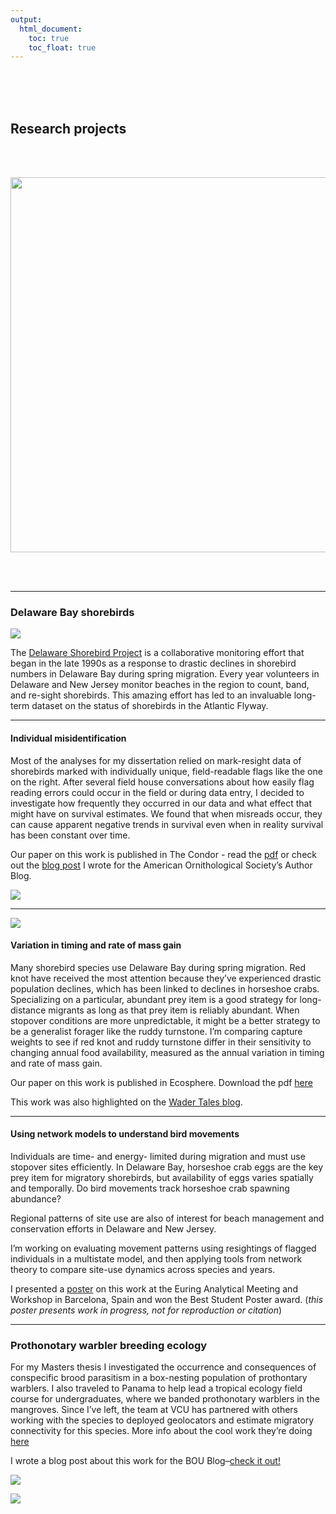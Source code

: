 ```yaml
---
output:  
  html_document:  
    toc: true  
    toc_float: true 
---
```

<br><br><br>

## Research projects  

<br><br>
  
<center>
<img src="files/marsh_bino.jpg" width="600">
</center>
<br><br>

---

### Delaware Bay shorebirds  
  
![](files/net_covering_2.jpg)
  
  
  
The [Delaware Shorebird Project](http://www.dnrec.delaware.gov/fw/shorebirds/Pages/default.aspx) is a collaborative monitoring effort that began in the late 1990s as a response to drastic declines in shorebird numbers in Delaware Bay during spring migration. Every year volunteers in Delaware and New Jersey monitor beaches in the region to count, band, and re-sight shorebirds. This amazing effort has led to an invaluable long-term dataset on the status of shorebirds in the Atlantic Flyway.  

---
  
<div class = "row">
  
<div class = "col-md-6">
#### Individual misidentification  
  
Most of the analyses for my dissertation relied on mark-resight data of shorebirds marked with individually unique, field-readable flags like the one on the right. After several field house conversations about how easily flag reading errors could occur in the field or during data entry, I decided to investigate how frequently they occurred in our data and what effect that might have on survival estimates. We found that when misreads occur, they can cause apparent negative trends in survival even when in reality survival has been constant over time.  
  
Our paper on this work is published in The Condor - read the [pdf](files/Tucker et al._2019.pdf) or check out the [blog post](https://amornithnews.org/2019/02/26/author-blog-resighting-errors-are-easy-to-make-and-hard-to-measure/) I wrote for the American Ornithological Society's Author Blog. 
  
  
</div>

<div class = "col-md-6">
![](files/flagged_rekn.jpg) 
</div>
</div>

 
---  
  
<div class = "row">
  
<div class = "col-md-4">
![](files/banding_rutu.jpg) 
</div>

<div class = "col-md-8">

#### Variation in timing and rate of mass gain  

Many shorebird species use Delaware Bay during spring migration. Red knot have received the most attention because they've experienced drastic population declines, which has been linked to declines in horseshoe crabs. Specializing on a particular, abundant prey item is a good strategy for long-distance migrants as long as that prey item is reliably abundant. When stopover conditions are more unpredictable, it might be a better strategy to be a generalist forager like the ruddy turnstone. I'm comparing capture weights to see if red knot and ruddy turnstone differ in their sensitivity to changing annual food availability, measured as the annual variation in timing and rate of mass gain.
  
Our paper on this work is published in Ecosphere. Download the pdf [here](files/Tucker_et_al-2019-Ecosphere.pdf)  
  
This work was also highlighted on the [Wader Tales blog](https://wadertales.wordpress.com/2019/11/15/red-knot-pay-the-price-for-being-fussy-eaters/).  
</div>
</div>
---

#### Using network models to understand bird movements  

Individuals are time- and energy- limited during migration and must use stopover sites efficiently. In Delaware Bay, horseshoe crab eggs are the key prey item for migratory shorebirds, but availability of eggs varies spatially and temporally. Do bird movements track horseshoe crab spawning abundance? 

Regional patterns of site use are also of interest for beach management and conservation efforts in Delaware and New Jersey.

I'm working on evaluating movement patterns using resightings of flagged individuals in a multistate model, and then applying tools from network theory to compare site-use dynamics across species and years.

I presented a [poster](files/euring_poster.pdf) on this work at the Euring Analytical Meeting and Workshop in Barcelona, Spain and won the Best Student Poster award. (*this poster presents work in progress, not for reproduction or citation*)

---
  
  
### Prothonotary warbler breeding ecology

For my Masters thesis I investigated the occurrence and consequences of conspecific brood parasitism in a box-nesting population of prothontary warblers. I also traveled to Panama to help lead a tropical ecology field course for undergraduates, where we banded prothonotary warblers in the mangroves. Since I've left, the team at VCU has partnered with others working with the species to deployed geolocators and estimate migratory connectivity for this species. More info about the cool work they're doing [here](ricerivers.vcu.edu/research/prothonotary-warblers/)  
  
I wrote a blog post about this work for the BOU Blog--[check it out!](https://www.bou.org.uk/blog-tucker_prothonotary-warblers/)
  
<div class = "row">
  
<div class = "col-md-6">
![](files/prow_male.jpg)
</div>

<div class = "col-md-6">
![](files/prow_nestling_banded.jpg)
</div>
</div>

